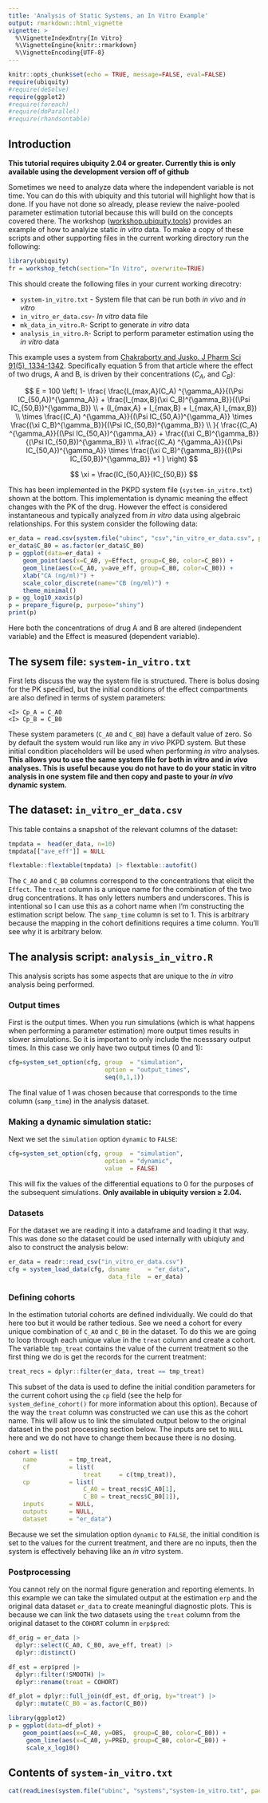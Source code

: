 ```yaml
---
title: 'Analysis of Static Systems, an In Vitro Example'
output: rmarkdown::html_vignette
vignette: >
  %\VignetteIndexEntry{In Vitro}
  %\VignetteEngine{knitr::rmarkdown}
  %\VignetteEncoding{UTF-8}
---
```


```r
knitr::opts_chunk$set(echo = TRUE, message=FALSE, eval=FALSE)
require(ubiquity)
#require(deSolve)
require(ggplot2)
#require(foreach)
#require(doParallel)
#require(rhandsontable)
```

## Introduction 

**This tutorial requires ubiquity 2.04 or greater. Currently this is only available using the development version off of github**

Sometimes we need to analyze data where the independent variable is not time. You can do this with ubiquity and this tutorial will highlight how that is done. If you have not done so already, please review the naive-pooled parameter estimation tutorial because this will build on the concepts covered there. The workshop ([workshop.ubiquity.tools](https://ubiquity-pkpd.s3-us-west-1.amazonaws.com/files/ubiquity_workshop.zip)) provides an example of how to analyize static *in vitro* data. To make a copy of these scripts and other supporting files in the current working directory run the following:

```r
library(ubiquity)
fr = workshop_fetch(section="In Vitro", overwrite=TRUE)
```

This should create the following files in your current working direcotry:

* `system-in_vitro.txt` - System file that can be run both *in vivo* and *in vitro*
* `in_vitro_er_data.csv`- *In vitro* data file
* `mk_data_in_vitro.R`- Script to generate *in vitro* data
* `analysis_in_vitro.R`- Script to perform parameter estimation using the *in vitro* data
 
This example uses a system from [Chakraborty and Jusko. J Pharm Sci 91(5), 1334-1342](https://jpharmsci.org/article/S0022-3549(16)31001-2/abstract). Specifically equation 5 from that article where the effect of two drugs, A and B, is driven by their concentrations ($C_A$, and $C_B$):
 
$$
E = 100 \left( 1-
    \frac{
      \frac{I_{max,A}(C_A)    ^{\gamma_A}}{(\Psi IC_{50,A})^{\gamma_A}} +
      \frac{I_{max,B}(\xi C_B)^{\gamma_B}}{(\Psi IC_{50,B})^{\gamma_B}}  \\
       + (I_{max,A} + 
       I_{max,B} +
       I_{max,A} 
       I_{max,B})  \\
       \times
      \frac{(C_A)    ^{\gamma_A}}{(\Psi IC_{50,A})^{\gamma_A}} \times
      \frac{(\xi C_B)^{\gamma_B}}{(\Psi IC_{50,B})^{\gamma_B}}  \\
}{
      \frac{(C_A)    ^{\gamma_A}}{(\Psi IC_{50,A})^{\gamma_A}} +
      \frac{(\xi C_B)^{\gamma_B}}{(\Psi IC_{50,B})^{\gamma_B}}  \\
     +\frac{(C_A)    ^{\gamma_A}}{(\Psi IC_{50,A})^{\gamma_A}} \times
      \frac{(\xi C_B)^{\gamma_B}}{(\Psi IC_{50,B})^{\gamma_B}} +1 
}
\right)  
$$


$$
\xi = \frac{IC_{50,A}}{IC_{50,B}}
$$
 
This has been implemented in the PKPD system file (`system-in_vitro.txt`) shown at the bottom. This implementation is dynamic meaning the effect changes with the PK of the drug. However the effect is considered instantaneous and typically analyzed from *in vitro* data using algebraic relationships. For this system consider the following data:
 
```r
er_data = read.csv(system.file("ubinc", "csv","in_vitro_er_data.csv", package="ubiquity"))
er_data$C_B0 = as.factor(er_data$C_B0)
p = ggplot(data=er_data) +
    geom_point(aes(x=C_A0, y=Effect, group=C_B0, color=C_B0)) +
    geom_line(aes(x=C_A0, y=ave_eff, group=C_B0, color=C_B0)) + 
    xlab("CA (ng/ml)") +
    scale_color_discrete(name="CB (ng/ml)") +
    theme_minimal()
p = gg_log10_xaxis(p)
p = prepare_figure(p, purpose="shiny")
print(p)
```


Here both the concentrations of drug A and B are altered (independent variable) and the Effect is measured (dependent variable).


## The sysem file: `system-in_vitro.txt`

First lets discuss the way the system file is structured. There is bolus dosing for the PK specified, but the initial conditions of the effect compartments are also defined in terms of system parameters:

```
<I> Cp_A = C_A0
<I> Cp_B = C_B0
```

These system parameters (`C_A0` and `C_B0`) have a default value of zero. So by default the system would run like any *in vivo* PKPD system. But these initial condition placeholders will be used when performing *in vitro* analyses. **This allows you to use the same system file for both in vitro and *in vivo* analyses. This is useful because you do not have to do your static in vitro analysis in one system file and then copy and paste to your *in vivo* dynamic system.**

## The dataset: `in_vitro_er_data.csv`

This table contains a snapshot of the relevant columns of the dataset:

```r
tmpdata =  head(er_data, n=10)
tmpdata[["ave_eff"]] = NULL

flextable::flextable(tmpdata) |> flextable::autofit()
```

The `C_A0` and `C_B0` columns correspond to the concentrations that elicit the `Effect`. The `treat` column is a unique name for the combination of the two drug concentrations. It has only letters numbers and underscores. This is intentional so I can use this as a cohort name when I'm constructing the estimation script below. The `samp_time` column is set to 1. This is arbitrary because the mapping in the cohort definitions requires a time column. You'll see why it is arbitrary below.  

## The analysis script: `analysis_in_vitro.R`

This analysis scripts has some aspects that are unique to the *in vitro* analysis being performed. 

### Output times

First is the output times. When you run simulations (which is what happens when performing a parameter estimation) more output times results in slower simulations. So it is important to only include the ncesssary output times. In this case we only have two output times (0 and 1):


```r
cfg=system_set_option(cfg, group  = "simulation", 
                           option = "output_times", 
                           seq(0,1,1))
```

The final value of 1 was chosen because that corresponds to the time column (`samp_time`) in the analysis dataset. 

### Making a dynamic simulation static:

Next we set the `simulation` option `dynamic` to `FALSE`:

```r
cfg=system_set_option(cfg, group  = "simulation", 
                           option = "dynamic", 
                           value  = FALSE)
```

This will fix the values of the differential equations to 0 for the purposes of the subsequent simulations. **Only available in ubiquity version $\ge$ 2.04.** 

### Datasets

For the dataset we are reading it into a dataframe and loading it that way. This was done so the dataset could be used internally with ubiqiuty and also to construct the analysis below:

```r
er_data = readr::read_csv("in_vitro_er_data.csv")
cfg = system_load_data(cfg, dsname     = "er_data",
                            data_file  = er_data)
```

### Defining cohorts

In the estimation tutorial cohorts are defined individually. We could do that here too but it would be rather tedious. See we need a cohort for every unique combination of `C_A0` and `C_B0` in the dataset. To do this we are going to loop through each unique value in the `treat` column and create a cohort.  The variable `tmp_treat` contains the value of the current treatment so the first thing we do is get the records for  the current treatment:


```r
treat_recs = dplyr::filter(er_data, treat == tmp_treat)
```

This subset of the data is used to define the initial condition parameters for the current cohort using the `cp` field (see the help for `system_define_cohort()` for more information about this option). Because of the way the `treat` column was constructed we can use this as the cohort name. This will allow us to link the simulated output below to the original dataset in the post processing section below. The inputs are set to `NULL` here and we do not have to change them
because there is no dosing.

```r
cohort = list(
    name         = tmp_treat,
    cf           = list(
                     treat     = c(tmp_treat)),
    cp           = list(
                     C_A0 = treat_recs$C_A0[1],
                     C_B0 = treat_recs$C_B0[1]),
    inputs       = NULL,
    outputs      = NULL,
    dataset      = "er_data")
```

Because we set the simulation option `dynamic` to `FALSE`, the initial condition is set to the values for the current treatment, and there are no inputs, then the system is effectively behaving like an *in vitro* system.

### Postprocessing 

You cannot rely on the normal figure generation and reporting elements. In this example we can take the simulated output at the estimation `erp` and the original data dataset `er_data` to create meaningful diagnostic plots. This is because we can link the two datasets using the `treat` column from the original dataset to the `COHORT` column in `erp$pred`: 

```r
df_orig = er_data |>
  dplyr::select(C_A0, C_B0, ave_eff, treat) |>
  dplyr::distinct()

df_est = erp$pred |>
  dplyr::filter(!SMOOTH) |>
  dplyr::rename(treat = COHORT)

df_plot = dplyr::full_join(df_est, df_orig, by="treat") |>
  dplyr::mutate(C_B0 = as.factor(C_B0))

library(ggplot2)
p = ggplot(data=df_plot) +
    geom_point(aes(x=C_A0, y=OBS,  group=C_B0, color=C_B0)) +
     geom_line(aes(x=C_A0, y=PRED, group=C_B0, color=C_B0)) + 
     scale_x_log10()
```

## Contents of ``system-in_vitro.txt``
```r
cat(readLines(system.file("ubinc", "systems","system-in_vitro.txt", package="ubiquity")), sep="\n")
```
 
